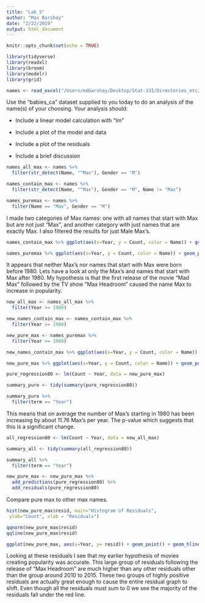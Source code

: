 ```yaml
---
title: "Lab 5"
author: "Max Barshay"
date: "2/22/2019"
output: html_document
---
```


```r
knitr::opts_chunk$set(echo = TRUE)

library(tidyverse)
library(readxl)
library(broom)
library(modelr)
library(grid)
```

```r
names <- read_excel("/Users/mdbarshay/Desktop/Stat-331/Directories_etc/Babyname_Datasets/babies_ca.xlsx")
```
Use the "babies_ca" dataset supplied to you today to do an analysis of the name(s) of your choosing.  Your analysis should:

- Include a linear model calculation with "lm"

- Include a plot of the model and data

- Include a plot of the residuals

- Include a brief discussion

```r
names_all_max <- names %>% 
  filter(str_detect(Name, "^Max"), Gender == "M")

names_contain_max <- names %>% 
  filter(str_detect(Name, "^Max"), Gender == "M", Name != "Max")

names_puremax <- names %>% 
  filter(Name == "Max", Gender == "M")
```

I made two categories of Max names: one with all names that start with Max but are not just "Max", and another category with just names that are exactly Max. I also filtered the results for just Male Max's. 


```r
names_contain_max %>% ggplot(aes(x=Year, y = Count, color = Name)) + geom_point() + facet_wrap(~ Name)

names_puremax %>% ggplot(aes(x=Year, y = Count, color = Name)) + geom_point()
```
It appears that neither Max's nor names that start with Max were born before 1980. Lets have a look at only the Max's and names that start with Max after 1980. My hypothesis is that the first release of the movie "Mad Max" followed by the TV show "Max Headroom" caused the name Max to increase in popularity. 

```r
new_all_max <- names_all_max %>% 
  filter(Year >= 1980)

new_names_contain_max <- names_contain_max %>% 
  filter(Year >= 1980)

new_pure_max <- names_puremax %>% 
  filter(Year >= 1980)
```


```r
new_names_contain_max %>% ggplot(aes(x=Year, y = Count, color = Name)) + geom_point() + facet_wrap(~ Name, scales = "free_y") + stat_smooth(method = "lm")

new_pure_max %>% ggplot(aes(x=Year, y = Count, color = Name)) + geom_point() + stat_smooth(method = "lm")
```


```r
pure_regression80 <- lm(Count ~ Year, data = new_pure_max)

summary_pure <- tidy(summary(pure_regression80))

summary_pure %>% 
  filter(term == "Year")
```
This means that on average the number of Max's starting in 1980 has been increasing by about 11.76 Max's per year. The p-value which suggests that this is a significant change. 

```r
all_regression80 <- lm(Count ~ Year, data = new_all_max)

summary_all <- tidy(summary(all_regression80))

summary_all %>% 
  filter(term == "Year")
```
```r
new_pure_max <- new_pure_max %>%
  add_predictions(pure_regression80) %>% 
  add_residuals(pure_regression80)
```

Compare pure max to other max names.

```r
hist(new_pure_max$resid, main="Histogram of Residuals",
 ylab="Count", xlab = "Residuals")

qqnorm(new_pure_max$resid)
qqline(new_pure_max$resid)

ggplot(new_pure_max, aes(x=Year, y= resid)) + geom_point() + geom_hline(yintercept = 0, color = "red") + labs(y = "Residuals") + ggtitle("Residuals by Year") + theme(plot.title = element_text(hjust = 0.5)) + geom_segment(aes(x = 1998, y = 120, xend = 1995, yend = 100), arrow = arrow(length = unit(0.5, "cm")))
```
Looking at these residuals I see that my earlier hypothesis of movies creating popularity was accurate. This large group of residuals following the release of "Max Headroom" are much higher than any other residuals other than the group around 2010 to 2015. These two groups of highly positive residuals are actually great enough to cause the entire residual graph to shift. Even though all the residuals must sum to 0 we see the majority of the  residuals fall under the red line.

```r

```

